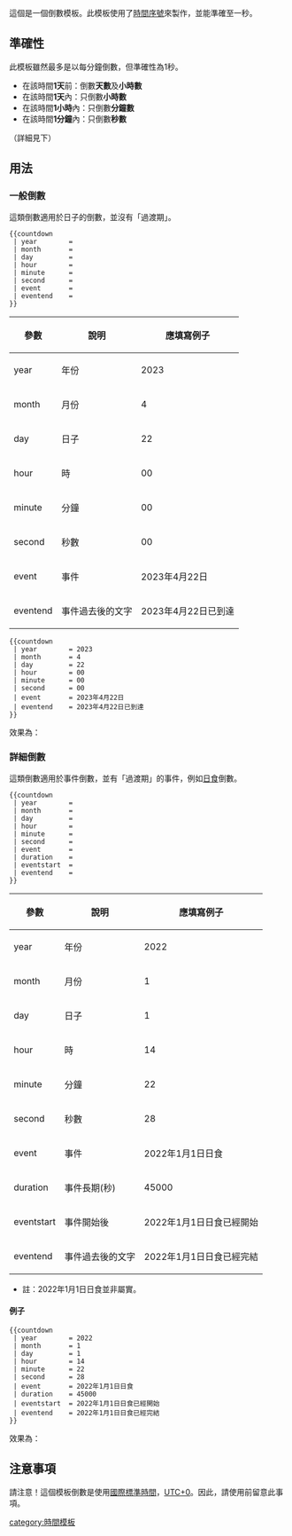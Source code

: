 <noinclude></noinclude><includeonly><!-- 在這裡加入模板的保護標識 --></includeonly><noinclude>{{template doc page viewed directly}}</noinclude>
<!-- 在本行下編輯模板說明 -->
這個是一個倒數模板。此模板使用了[[Help:時間序號|時間序號]]來製作，並能準確至一秒。
== 準確性 ==
此模板雖然最多是以每分鐘倒數，但準確性為1秒。
*在該時間'''1天'''前：倒數'''天數'''及'''小時數'''
*在該時間'''1天'''內：只倒數'''小時數'''
*在該時間'''1小時'''內：只倒數'''分鐘數'''
*在該時間'''1分鐘'''內：只倒數'''秒數'''
（詳細見下）

== 用法 ==
===一般倒數===
這類倒數適用於日子的倒數，並沒有「過渡期」。

<pre>
{{countdown
 | year        = 
 | month       =
 | day         =
 | hour        =
 | minute      =
 | second      =
 | event       = 
 | eventend    = 
}}
</pre>
{| class="wikitable"
! 參數 !! 說明 !! 應填寫例子
|-
| year || 年份 || 2023
|-
| month || 月份 || 4
|-
| day || 日子 || 22
|-
| hour || 時 || 00
|-
| minute || 分鐘 || 00
|-
| second || 秒數 || 00
|-
| event || 事件 || 2023年4月22日
|-
| eventend || 事件過去後的文字 || 2023年4月22日已到達
|}

<pre>
{{countdown
 | year        = 2023
 | month       = 4
 | day         = 22
 | hour        = 00
 | minute      = 00
 | second      = 00
 | event       = 2023年4月22日
 | eventend    = 2023年4月22日已到達
}}
</pre>
效果為：{{countdown
 | year        = 2023
 | month       = 4
 | day         = 22
 | hour        = 00
 | minute      = 00
 | second      = 00
 | event       = 2023年4月22日
 | eventend    = 2023年4月22日已到達
}}

===詳細倒數===
這類倒數適用於事件倒數，並有「過渡期」的事件，例如[[日食]]倒數。
<pre>
{{countdown
 | year        = 
 | month       =
 | day         =
 | hour        =
 | minute      =
 | second      =
 | event       = 
 | duration    =  
 | eventstart  = 
 | eventend    = 
}}
</pre>

{| class="wikitable"
! 參數 !! 說明 !! 應填寫例子
|-
| year || 年份 || 2022
|-
| month || 月份 || 1
|-
| day || 日子 || 1
|-
| hour || 時 || 14
|-
| minute || 分鐘 || 22
|-
| second || 秒數 || 28
|-
| event || 事件 || 2022年1月1日日食
|-
| duration || 事件長期(秒) || 45000
|-
| eventstart || 事件開始後 ||  2022年1月1日日食已經開始
|-
| eventend || 事件過去後的文字 || 2022年1月1日日食已經完結
|}
*註：2022年1月1日日食並非屬實。
====例子====
<pre>
{{countdown
 | year        = 2022
 | month       = 1
 | day         = 1
 | hour        = 14
 | minute      = 22
 | second      = 28
 | event       = 2022年1月1日日食
 | duration    = 45000
 | eventstart  = 2022年1月1日日食已經開始
 | eventend    = 2022年1月1日日食已經完結
}}
</pre>
效果為：{{countdown
 | year        = 2022
 | month       = 1
 | day         = 1
 | hour        = 14
 | minute      = 22
 | second      = 28
 | event       = 2022年1月1日日食
 | duration    = 45000
 | eventstart  = 2022年1月1日日食已經開始
 | eventend    = 2022年1月1日日食已經完結
}}

==注意事項==
請注意！這個模板倒數是使用[[國際標準時間]]，[[UTC+0]]。因此，請使用前留意此事項。

<!-- == 顯示測試 ==
為了讓大家更了解倒數時間先後的顯示內容，首先，設：
<pre>
{{countdown
 | year        = {{{year}}}
 | month       = {{{month}}}
 | day         = {{{day}}}
 | hour        = {{{hour}}}
 | minute      = {{{minute}}}
 | second      = {{{second}}}
 | event       = {{{event}}}
 | duration    = 100
 | eventstart  = 已開始
 | eventend    = 已完結
}}
</pre>

{| class="wikitable"
! {{{year}}} !! {{{month}}} !! {{{day}}} !! {{{hour}}} !! {{{minute}}} !! {{{second}}} !! {{{event}}}及說明 !! 顯示
|-
| 1 || || || || || || 一年後 
|{{countdown
| year        = 1
| event       = 一年後
| duration    = 100
| eventastart = 即將開始
| eventstart  = 已開始
| eventend    = 已完結
}}
|-
| {{#expr:{{#time:U}}+2595600}} || 30天1小時後
|{{countdown
| timecode    = {{#expr:{{#time:U}}+2595600}}
| event       = 30天1小時後
| duration    = 100
| eventastart = 即將開始
| eventstart  = 已開始
| eventend    = 已完結
}}
|-
| {{#expr:{{#time:U}}+1728000}} || 20天後
|{{countdown
| timecode    = {{#expr:{{#time:U}}+1728000}}
| event       = 20天後
| duration    = 100
| eventastart = 即將開始
| eventstart  = 已開始
| eventend    = 已完結
}}
|-
| {{#expr:{{#time:U}}+863999}} || 9天23:59'59"後
|{{countdown
| timecode    = {{#expr:{{#time:U}}+863999}}
| event       = 9天23:59'59"後
| duration    = 100
| eventastart = 即將開始
| eventstart  = 已開始
| eventend    = 已完結
}}
|-
| {{#expr:{{#time:U}}+86400}} || 一天後
|{{countdown
| timecode    = {{#expr:{{#time:U}}+86400}}
| event       = 一天後
| duration    = 100
| eventastart = 即將開始
| eventstart  = 已開始
| eventend    = 已完結
}}
|-
| {{#expr:{{#time:U}}+86399}} || 23:59'59"後
|{{countdown
| timecode    = {{#expr:{{#time:U}}+86399}}
| event       = 23:59'59"後
| duration    = 100
| eventastart = 即將開始
| eventstart  = 已開始
| eventend    = 已完結
}}
|-
| {{#expr:{{#time:U}}+86220}} || 23小時57分鐘後
|{{countdown
| timecode    = {{#expr:{{#time:U}}+86220}}
| event       = 23小時57分鐘後
| duration    = 100
| eventastart = 即將開始
| eventstart  = 已開始
| eventend    = 已完結
}}
|-
| {{#expr:{{#time:U}}+82980}} || 23小時3分鐘後
|{{countdown
| timecode    = {{#expr:{{#time:U}}+82980}}
| event       = 23小時3分鐘後
| duration    = 100
| eventastart = 即將開始
| eventstart  = 已開始
| eventend    = 已完結
}}
|-
| {{#expr:{{#time:U}}+3483}} || 58分鐘3秒後
|{{countdown
| timecode    = {{#expr:{{#time:U}}+3483}}
| event       = 58分鐘3秒後
| duration    = 100
| eventastart = 即將開始
| eventstart  = 已開始
| eventend    = 已完結
}}
|-
| {{#expr:{{#time:U}}+47}} || 47秒後
|{{countdown
| timecode    = {{#expr:{{#time:U}}+47}}
| event       = 47秒後
| duration    = 100
| eventastart = 即將開始
| eventstart  = 已開始
| eventend    = 已完結
}}
|-
| {{#expr:{{#time:U}}+26}} || 26秒後
|{{countdown
| timecode    = {{#expr:{{#time:U}}+26}}
| event       = 26秒後
| duration    = 100
| eventastart = 即將開始
| eventstart  = 已開始
| eventend    = 已完結
}}
|-
| {{#expr:{{#time:U}}-5}} || 5秒前
|{{countdown
| timecode    = {{#expr:{{#time:U}}-5}}
| event       = 5秒後
| duration    = 100
| eventastart = 即將開始
| eventstart  = 已開始
| eventend    = 已完結
}}
|-
| {{#expr:{{#time:U}}-32}} || 32秒前
|{{countdown
| timecode    = {{#expr:{{#time:U}}-32}}
| event       = 32秒後
| duration    = 100
| eventastart = 即將開始
| eventstart  = 已開始
| eventend    = 已完結
}}
|-
| {{#expr:{{#time:U}}-122}} || 2分12秒前
|{{countdown
| timecode    = {{#expr:{{#time:U}}-122}}
| event       = 2分12秒前
| duration    = 100
| eventastart = 即將開始
| eventstart  = 已開始
| eventend    = 已完結
}}
|}
-->

<includeonly>
<!-- 本行下加入模板的分類 -->
[[category:時間模板]]
</includeonly>